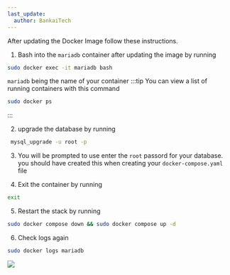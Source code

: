 ```yaml
---
last_update:
  author: BankaiTech
---
```


After updating the Docker Image follow these instructions.

1. Bash into the `mariadb` container after updating the image by running
```bash
sudo docker exec -it mariadb bash
```
`mariadb` being the name of your container
:::tip
You can view a list of running containers with this command
```bash
sudo docker ps
```
:::

2. upgrade the database by running 
```bash
 mysql_upgrade -u root -p
```
3. You will be prompted to use enter the `root` passord for your database.
you should have created this when creating your `docker-compose.yaml` file

4. Exit the container by running
```bash
exit
```

5. Restart the stack by running 
```bash
sudo docker compose down && sudo docker compose up -d
```

6. Check logs again
```bash
sudo docker logs mariadb
```

<a href="https://www.buymeacoffee.com/BankaiTech"><img src="https://img.buymeacoffee.com/button-api/?text=Buy me a beer&emoji=🍺&slug=BankaiTech&button_colour=FFDD00&font_colour=000000&font_family=Cookie&outline_colour=000000&coffee_colour=ffffff" /></a>
